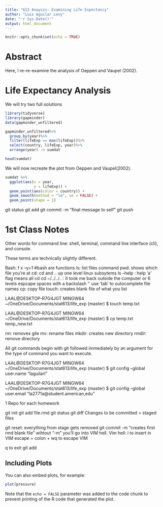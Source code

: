 ```yaml
---
title: "613 Anaysis: Examining Life Expectancy"
author: "Luis Aguilar Levy"
date: "'r Sys.Date()'"
output: html_document
---
```


```r
knitr::opts_chunk$set(echo = TRUE)
```

# Abstract

Here, I re-re-examine the analysis of Oeppen and Vaupel (2002).

# Life Expectancy Analysis

We will try two full solutions


```r
library(tidyverse)
library(gapminder)
data(gapminder_unfiltered)

gapminder_unfiltered%>%
  group_by(year)%>%
  filter(lifeExp == max(lifeExp))%>%
  select(country, lifeExp, year)%>%
  arrange(year) -> sumdat

head(sumdat)
```

We will now recreate the plot from Oeppen and Vaupel(2002).

```r
sumdat %>%
  ggplot(aes(x = year, 
             y = lifeExp)) +
  geom_point(aes(color = country)) +
  geom_smooth(method = "lm", se = FALSE) +
  geom_point(shape = 1)
```

git status
git add
git commit -m "final message to self"
git push


# 1st Class Notes
Other words for command line: shell, terminal, command line interface (cli), and console.

These terms are technically slightly different.

Bash: f x --y=1 #bash are functions
ls: list files command
pwd: shows which file you're at
cd: cd and .. up one level
linux subsytems
ls --help : help 'a' flag means all
cd
cd ~/../../.. : it took me back outside the computer or 6 levels
espcape spaces with a backslash '\'
use 'tab' to outocomplete file names
cp: copy file
touch: creates blank file of what you list

LAAL@DESKTOP-R7G4JGT MINGW64 ~/OneDrive/Documents/stat613/life_exp (master)
$ touch temp.txt

LAAL@DESKTOP-R7G4JGT MINGW64 ~/OneDrive/Documents/stat613/life_exp (master)
$ cp temp.txt temp_new.txt

rm: removes gile
mv: rename files 
mkdir: creates new directory
rmdir: remove directory

All git commands begin with git followed immediately by an argument for the type of command you want to execute.

LAAL@DESKTOP-R7G4JGT MINGW64 ~/OneDrive/Documents/stat613/life_exp (master)
$ git config --global user.name "laguilarl"

LAAL@DESKTOP-R7G4JGT MINGW64 ~/OneDrive/Documents/stat613/life_exp (master)
$ git config --global user.email "la2771a@student.american,edu"

1 Repo for each homework

git init
git add file.rmd
git status
git diff
Changes to be committed = staged files

git reset: everything from stage gets removed 
git commit -m "creates first rmd blank file"
wihtout "-m" you'll go into VIM hell.
Vim hell:
  i to insert in VIM
  escape + colon + wq to escape VIM

q to exit
git add 





## Including Plots

You can also embed plots, for example:

```r
plot(pressure)
```

Note that the `echo = FALSE` parameter was added to the code chunk to prevent printing of the R code that generated the plot.

